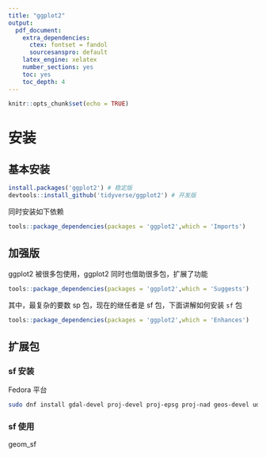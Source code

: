 ```yaml
---
title: "ggplot2"
output: 
  pdf_document: 
    extra_dependencies:
      ctex: fontset = fandol
      sourcesanspro: default
    latex_engine: xelatex
    number_sections: yes
    toc: yes
    toc_depth: 4
---
```


```r
knitr::opts_chunk$set(echo = TRUE)
```

# 安装

## 基本安装

```r
install.packages('ggplot2') # 稳定版
devtools::install_github('tidyverse/ggplot2') # 开发版
```

同时安装如下依赖

```r
tools::package_dependencies(packages = 'ggplot2',which = 'Imports')
```


## 加强版


ggplot2 被很多包使用，ggplot2 同时也借助很多包，扩展了功能


```r
tools::package_dependencies(packages = 'ggplot2',which = 'Suggests')
```

其中，最复杂的要数 sp 包，现在的继任者是 sf 包，下面讲解如何安装 `sf` 包 

```r
tools::package_dependencies(packages = 'ggplot2',which = 'Enhances')
```

## 扩展包

### sf 安装

Fedora 平台

```bash
sudo dnf install gdal-devel proj-devel proj-epsg proj-nad geos-devel udunits2-devel
```

### sf 使用

geom\_sf





